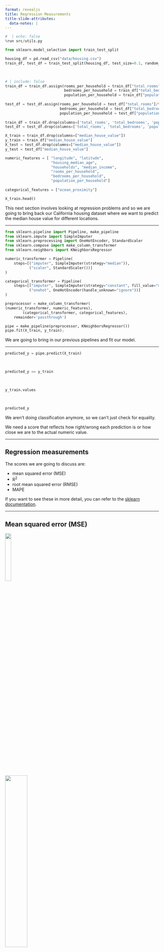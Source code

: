 ```yaml
---
format: revealjs
title: Regression Measurements
title-slide-attributes:
  data-notes: |
---
```


```python
#  | echo: false
%run src/utils.py
```

```python
from sklearn.model_selection import train_test_split

housing_df = pd.read_csv("data/housing.csv")
train_df, test_df = train_test_split(housing_df, test_size=0.1, random_state=123)
```

<br>

```python
# | include: false
train_df = train_df.assign(rooms_per_household = train_df["total_rooms"]/train_df["households"],
                           bedrooms_per_household = train_df["total_bedrooms"]/train_df["households"],
                           population_per_household = train_df["population"]/train_df["households"])
                        
test_df = test_df.assign(rooms_per_household = test_df["total_rooms"]/test_df["households"],
                         bedrooms_per_household = test_df["total_bedrooms"]/test_df["households"],
                         population_per_household = test_df["population"]/test_df["households"])
                         
train_df = train_df.drop(columns=['total_rooms', 'total_bedrooms', 'population'])  
test_df = test_df.drop(columns=['total_rooms', 'total_bedrooms', 'population']) 
```

```python
X_train = train_df.drop(columns=["median_house_value"])
y_train = train_df["median_house_value"]
X_test = test_df.drop(columns=["median_house_value"])
y_test = test_df["median_house_value"]

numeric_features = [ "longitude", "latitude",
                     "housing_median_age",
                     "households", "median_income",
                     "rooms_per_household",
                     "bedrooms_per_household",
                     "population_per_household"]
                     
categorical_features = ["ocean_proximity"]

X_train.head()
```



:::{.notes} 
This next section involves looking at regression problems and so we are going to bring back our California housing dataset where we want to predict the median house value for different locations.
:::

---

```python
from sklearn.pipeline import Pipeline, make_pipeline
from sklearn.impute import SimpleImputer
from sklearn.preprocessing import OneHotEncoder, StandardScaler
from sklearn.compose import make_column_transformer
from sklearn.neighbors import KNeighborsRegressor

numeric_transformer = Pipeline(
    steps=[("imputer", SimpleImputer(strategy="median")), 
           ("scaler", StandardScaler())]
)

categorical_transformer = Pipeline(
    steps=[("imputer", SimpleImputer(strategy="constant", fill_value="missing")),
           ("onehot", OneHotEncoder(handle_unknown="ignore"))]
)

preprocessor = make_column_transformer(
(numeric_transformer, numeric_features),
        (categorical_transformer, categorical_features), 
    remainder='passthrough')

pipe = make_pipeline(preprocessor, KNeighborsRegressor())
pipe.fit(X_train, y_train);
```


:::{.notes} 
We are going to bring in our previous pipelines and fit our model. 
:::

---

```python
predicted_y = pipe.predict(X_train) 
```

<br>

```python
predicted_y == y_train
```

<br>

```python
y_train.values
```

<br>

```python
predicted_y
```


:::{.notes} 
We aren't doing classification anymore, so we can't just check for equality. 

We need a score that reflects how right/wrong each prediction is or how close we are to the actual numeric value.
:::

---

## Regression measurements 

The scores we are going to discuss are: 

- mean squared error (MSE)
- R<sup>2</sup>
- root mean squared error (RMSE)
- MAPE


If you want to see these in more detail, you can refer to the <a href="https://scikit-learn.org/stable/modules/model_evaluation.html#regression-metrics" target="_blank">sklearn documentation</a>.


---

## Mean squared error (MSE)

![](../../../static/module7/mse.svg){fig-align="center" width="20%" fig-alt="404 image"}

![](../../../static/module7/mse-easy.svg){fig-align="center" width="38%" fig-alt="404 image"}

```python
predicted_y
```

<br>

```python
np.mean((y_train - predicted_y)**2)
```

<br>
```python
np.mean((y_train - y_train)**2)
```


:::{.notes} 
Mean Squared Error is a common measure.

We calculate this by calculating the difference between the predicted and actual value, square it and sum all these values for every example in the data. 

Perfect predictions would have MSE=0.
:::

---


```python
from sklearn.metrics import mean_squared_error 
```

<br>

```python
mean_squared_error(y_train, predicted_y)
```


:::{.notes} 
We can use `mean_squared_error` from sklearn again instead of calculating this ourselves. 

If we look at MSE here, it's huge and unreasonable. 

Is this score good or bad?

Unlike classification, in regression, our target has units. 

In this case, our target column is the median housing value which is in dollars. 

That means that the mean squared error is in dollars<sup>2</sup>. 

The score also depends on the scale of the targets. 

If we were working in cents instead of dollars, our MSE would be 10,000 X (100<sup>2</sup>) higher!
:::

---

## R<sup>2</sup> (quick notes)

Key points:

- The maximum value possible is 1 which means the model has perfect predictions.
- Negative values are very bad: "worse than baseline models such as`DummyRegressor`". 


```python
from sklearn.metrics import r2_score
```


:::{.notes}
This is the score that `sklearn` uses by default when you call `.score()` so we've already seen R<sup>2</sup> in our regression problems. 

You can <a href="https://en.wikipedia.org/wiki/Coefficient_of_determination" target="_blank">read about it here</a> but we are going to just give you the quick notes. 

Intuition: mean squared error, but flipped where higher values mean a better measurement.

Normalized so the max is 1.

When you call `fit` it minimizes MSE / maximizes R<sup>2</sup> (or something like that) by default.

Just like in classification, this isn't always what you want.
:::

---

```python
print(mean_squared_error(y_train, predicted_y))
print(mean_squared_error(predicted_y, y_train))
```

```out
2570054492.048064
2570054492.048064
```

<br>

```python
print(r2_score(y_train, predicted_y))
print(r2_score(predicted_y, y_train))
```

```out
0.8059396097446094
0.742915970464153
```


:::{.notes} 
We can reverse MSE but not R<sup>2</sup> (optional).
:::

---

## Root mean squared error  (RMSE)

![](../../../static/module7/rmse-simp.svg){fig-align="center" width="20%" fig-alt="404 image"}

![](../../../static/module7/rmse-easy.svg){fig-align="center" width="38%" fig-alt="404 image"}


```python
mean_squared_error(y_train, predicted_y)
```

<br>

```python
np.sqrt(mean_squared_error(y_train, predicted_y))
```



:::{.notes} 
The MSE we had before was in dollars<sup>2</sup>.

A more relatable metric would be the root mean squared error, or RMSE. 

This now has the units in dollars.  Instead of 2 billion dollars squared our error measurement is around $50,000.
:::

---

```python
# | echo: false
# | fig-align: center
import matplotlib.pyplot as plt

df = pd.DataFrame(y_train).assign(predicted = predicted_y).rename(columns = {'median_house_value': 'true'})
df = pd.DataFrame(y_train).assign(predicted = predicted_y).rename(columns = {'median_house_value': 'true'})
plt.scatter(y_train, predicted_y, alpha=0.3, s = 10)
grid = np.linspace(y_train.min(), y_train.max(), 1000)
plt.plot(grid, grid, '--k');
plt.xticks(fontsize= 12);
plt.yticks(fontsize= 12);
plt.xlabel("true price", fontsize=14);
plt.ylabel("predicted price", fontsize=14)
```


:::{.notes} 
When we plot our predictions versus the examples' actual value, we can see cases where our prediction is way off.

Under the line means we're under-prediction, over the line means we're over-predicting.

Question: Is an error of $30,000 acceptable?     

- For a house worth $600k, it seems reasonable! That's a 5% error.
- For a house worth $60k, that is terrible. It's a 50% error.
:::

---

## MAPE - Mean Absolute Percent Error (MAPE)

```python
percent_errors = (predicted_y - y_train)/y_train * 100.
percent_errors.head()
```

<br>

```python
np.abs(percent_errors).head()
```

<br>

```python
100.*np.mean(np.abs((predicted_y - y_train)/y_train))
```


:::{.notes} 
So, finding the percentage error may be handy. Can we compute something like that?

We can calculate a percentage error for each example. Now the errors are both positive (predict too high) and negative (predict too low).

We can look at the absolute percent error which now shows us how far off we were independent of direction. 

Like MSE, we can take the average over all the examples. This is called **Mean Absolute Percent Error (MAPE)**.

Ok, this is quite interpretable. We can see that on average, we have around 18% error in our predicted median housing valuation.
:::


# Let’s apply what we learned!